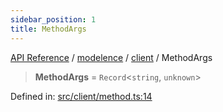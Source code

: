 ```yaml
---
sidebar_position: 1
title: MethodArgs
---
```


[API Reference](/api-reference/modelence/client/type-aliases/../../../index) / [modelence](/api-reference/modelence/client/type-aliases/../../index) / [client](/api-reference/modelence/client/type-aliases/../index) / MethodArgs

> **MethodArgs** = `Record`\<`string`, `unknown`\>

Defined in: [src/client/method.ts:14](https://github.com/modelence/modelence/blob/5904a57fe50964e5b66f94e20b2f5e3f75002742/packages/modelence/src/client/method.ts#L14)
